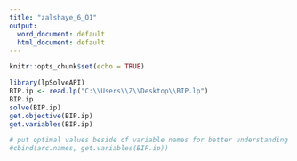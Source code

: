 ---
title: "zalshaye_6_Q1"
output:
  word_document: default
  html_document: default
---

```{r setup, include=FALSE}
knitr::opts_chunk$set(echo = TRUE)
```

```{r}
library(lpSolveAPI)
BIP.ip <- read.lp("C:\\Users\\Z\\Desktop\\BIP.lp")
BIP.ip
solve(BIP.ip)
get.objective(BIP.ip)
get.variables(BIP.ip)

# put optimal values beside of variable names for better understanding of th results
#cbind(arc.names, get.variables(BIP.ip))
```
